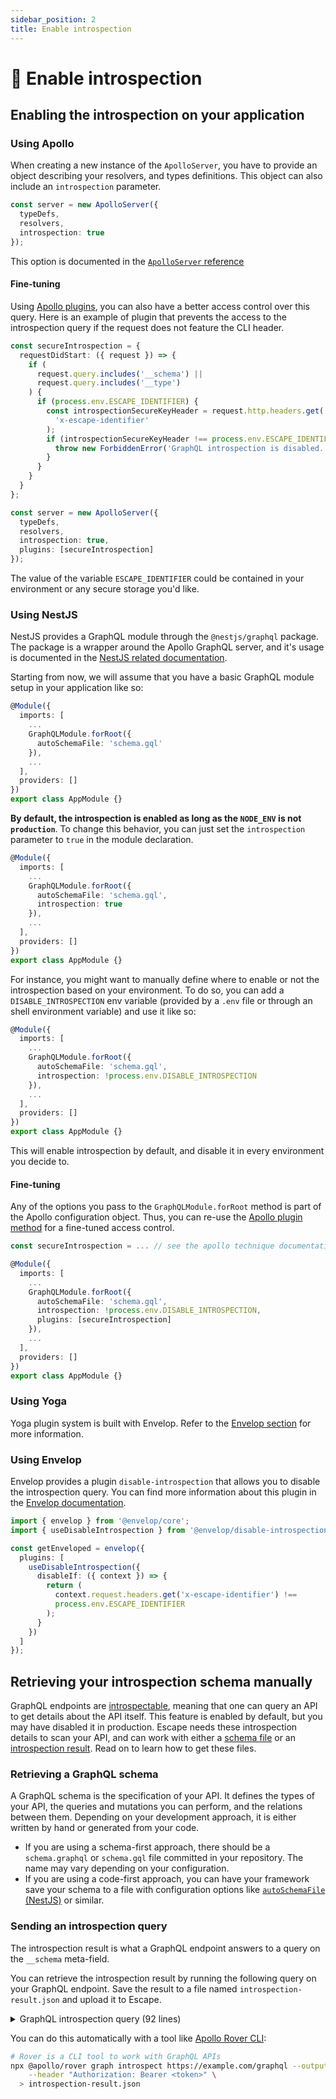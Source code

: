 ```yaml
---
sidebar_position: 2
title: Enable introspection
---
```


# 📣 Enable introspection

## Enabling the introspection on your application

### Using Apollo

When creating a new instance of the `ApolloServer`, you have to provide an object describing your resolvers, and types definitions. This object can also include an `introspection` parameter.

```ts
const server = new ApolloServer({
  typeDefs,
  resolvers,
  introspection: true
});
```

This option is documented in the [`ApolloServer` reference](https://www.apollographql.com/docs/apollo-server/api/apollo-server/#introspection)

#### Fine-tuning

Using [Apollo plugins](https://www.apollographql.com/docs/apollo-server/integrations/plugins/), you can also have a better access control over this query. Here is an example of plugin that prevents the access to the introspection query if the request does not feature the CLI header.

```ts
const secureIntrospection = {
  requestDidStart: ({ request }) => {
    if (
      request.query.includes('__schema') ||
      request.query.includes('__type')
    ) {
      if (process.env.ESCAPE_IDENTIFIER) {
        const introspectionSecureKeyHeader = request.http.headers.get(
          'x-escape-identifier'
        );
        if (introspectionSecureKeyHeader !== process.env.ESCAPE_IDENTIFIER) {
          throw new ForbiddenError('GraphQL introspection is disabled.');
        }
      }
    }
  }
};

const server = new ApolloServer({
  typeDefs,
  resolvers,
  introspection: true,
  plugins: [secureIntrospection]
});
```

The value of the variable `ESCAPE_IDENTIFIER` could be contained in your environment or any secure storage you'd like.

### Using NestJS

NestJS provides a GraphQL module through the `@nestjs/graphql` package. The package is a wrapper around the Apollo GraphQL server, and it's usage is documented in the [NestJS related documentation](https://docs.nestjs.com/graphql/quick-start).

Starting from now, we will assume that you have a basic GraphQL module setup in your application like so:

```ts
@Module({
  imports: [
    ...
    GraphQLModule.forRoot({
      autoSchemaFile: 'schema.gql'
    }),
    ...
  ],
  providers: []
})
export class AppModule {}
```

**By default, the introspection is enabled as long as the `NODE_ENV` is not `production`**. To change this behavior, you can just set the `introspection` parameter to `true` in the module declaration.

```ts
@Module({
  imports: [
    ...
    GraphQLModule.forRoot({
      autoSchemaFile: 'schema.gql',
      introspection: true
    }),
    ...
  ],
  providers: []
})
export class AppModule {}
```

For instance, you might want to manually define where to enable or not the introspection based on your environment. To do so, you can add a `DISABLE_INTROSPECTION` env variable (provided by a `.env` file or through an shell environment variable) and use it like so:

```ts
@Module({
  imports: [
    ...
    GraphQLModule.forRoot({
      autoSchemaFile: 'schema.gql',
      introspection: !process.env.DISABLE_INTROSPECTION
    }),
    ...
  ],
  providers: []
})
export class AppModule {}
```

This will enable introspection by default, and disable it in every environment you decide to.

#### Fine-tuning

Any of the options you pass to the `GraphQLModule.forRoot` method is part of the Apollo configuration object. Thus, you can re-use the [Apollo plugin method](/cookbooks/enabling-introspection#using-apollo) for a fine-tuned access control.

```ts
const secureIntrospection = ... // see the apollo technique documentation

@Module({
  imports: [
    ...
    GraphQLModule.forRoot({
      autoSchemaFile: 'schema.gql',
      introspection: !process.env.DISABLE_INTROSPECTION,
      plugins: [secureIntrospection]
    }),
    ...
  ],
  providers: []
})
export class AppModule {}
```

### Using Yoga

Yoga plugin system is built with Envelop. Refer to the [Envelop section](#using-envelop) for more information.

### Using Envelop

Envelop provides a plugin `disable-introspection` that allows you to disable the introspection query. You can find more information about this plugin in the [Envelop documentation](https://www.envelop.dev/plugins/use-disable-introspection).

```ts
import { envelop } from '@envelop/core';
import { useDisableIntrospection } from '@envelop/disable-introspection';

const getEnveloped = envelop({
  plugins: [
    useDisableIntrospection({
      disableIf: ({ context }) => {
        return (
          context.request.headers.get('x-escape-identifier') !==
          process.env.ESCAPE_IDENTIFIER
        );
      }
    })
  ]
});
```

## Retrieving your introspection schema manually

GraphQL endpoints are [introspectable](https://graphql.org/learn/introspection/), meaning that one can query an API to get details about the API itself. This feature is enabled by default, but you may have disabled it in production. Escape needs these introspection details to scan your API, and can work with either a [schema file](#retrieving-a-graphql-schema) or an [introspection result](#sending-an-introspection-query). Read on to learn how to get these files.

### Retrieving a GraphQL schema

A GraphQL schema is the specification of your API. It defines the types of your API, the queries and mutations you can perform, and the relations between them. Depending on your development approach, it is either written by hand or generated from your code.

- If you are using a schema-first approach, there should be a `schema.graphql` or `schema.gql` file committed in your repository. The name may vary depending on your configuration.
- If you are using a code-first approach, you can have your framework save your schema to a file with configuration options like [`autoSchemaFile` (NestJS)](https://docs.nestjs.com/graphql/quick-start#code-first) or similar.

### Sending an introspection query

The introspection result is what a GraphQL endpoint answers to a query on the `__schema` meta-field.

You can retrieve the introspection result by running the following query on your GraphQL endpoint. Save the result to a file named `introspection-result.json` and upload it to Escape.

<details>
<summary>GraphQL introspection query (92 lines)</summary>

```graphql
query IntrospectionQuery {
  __schema {
    queryType {
      name
    }
    mutationType {
      name
    }
    subscriptionType {
      name
    }
    types {
      ...FullType
    }
    directives {
      name
      locations
      args {
        ...InputValue
      }
    }
  }
}
fragment FullType on __Type {
  kind
  name
  fields(includeDeprecated: true) {
    name
    args {
      ...InputValue
    }
    type {
      ...TypeRef
    }
    isDeprecated
    deprecationReason
  }
  inputFields {
    ...InputValue
  }
  interfaces {
    ...TypeRef
  }
  enumValues(includeDeprecated: true) {
    name
    isDeprecated
    deprecationReason
  }
  possibleTypes {
    ...TypeRef
  }
}
fragment InputValue on __InputValue {
  name
  type {
    ...TypeRef
  }
  defaultValue
}
fragment TypeRef on __Type {
  kind
  name
  ofType {
    kind
    name
    ofType {
      kind
      name
      ofType {
        kind
        name
        ofType {
          kind
          name
          ofType {
            kind
            name
            ofType {
              kind
              name
              ofType {
                kind
                name
              }
            }
          }
        }
      }
    }
  }
}
```

</details>

You can do this automatically with a tool like [Apollo Rover CLI](https://www.apollographql.com/docs/rover/):

```bash
# Rover is a CLI tool to work with GraphQL APIs
npx @apollo/rover graph introspect https://example.com/graphql --output json \
    --header "Authorization: Bearer <token>" \
  > introspection-result.json
```

